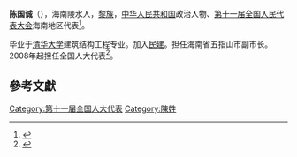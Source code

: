 '''陈国诚'''（{{bd|1967年||}}），海南陵水人，[[黎族|黎族]]，[[中华人民共和国|中华人民共和国]]政治人物、[[第十一届全国人民代表大会|第十一届全国人民代表大会]]海南地区代表<ref>{{cite web|author=新华网|title=第十一届全国人大代表|url=http://news.xinhuanet.com/ziliao/2008-03/03/content_7708230.htm?node=36628|publisher=新华网|accessdate=2014-01-07}}</ref>。

毕业于[[清华大学|清华大学]]建筑结构工程专业。加入[[民建|民建]]。担任海南省五指山市副市长。2008年起担任全国人大代表<ref>{{cite news|title=全国人大代表信息-陈国诚|url= http://210.82.31.1:8084/delegate/viewDelegate.action?dbid=112049|accessdate=2013-04-05|newspaper=全国人大网|archive-url=https://web.archive.org/web/20140522092313/http://www.npc.gov.cn/delegate/viewDelegate.action?dbid=112049|archive-date=2014-05-22|dead-url=yes}}</ref>。

==參考文獻==
{{reflist}}
[[Category:第十一届全国人大代表|Category:第十一届全国人大代表]]
[[Category:陳姓|Category:陳姓]]